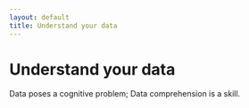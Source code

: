 ```yaml
---
layout: default
title: Understand your data
---
```


# Understand your data

Data poses a cognitive problem; Data comprehension is a skill.
